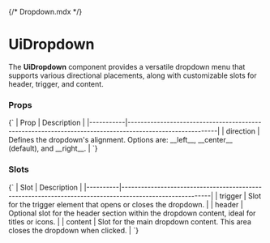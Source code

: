{/* Dropdown.mdx */}


<Meta of={DropdownStories} name="Docs" />

# UiDropdown

The **UiDropdown** component provides a versatile dropdown menu that supports various directional placements, along with customizable slots for header, trigger, and content.

<Canvas of={DropdownStories.DefaultDropdown} />

### Props

<Markdown>
  {`
| Prop      | Description                                                                                             |
|-----------|---------------------------------------------------------------------------------------------------------|
| direction | Defines the dropdown's alignment. Options are: __left__, __center__ (default), and __right__.           |
`}
</Markdown>

<Canvas of={DropdownStories.DropdownExampleProps} />

### Slots

<Markdown>
  {`
| Slot     | Description                                                                                             |
|----------|---------------------------------------------------------------------------------------------------------|
| trigger  | Slot for the trigger element that opens or closes the dropdown.                                         |
| header   | Optional slot for the header section within the dropdown content, ideal for titles or icons.            |
| content  | Slot for the main dropdown content. This area closes the dropdown when clicked.                         |
`}
</Markdown>

<Canvas of={DropdownStories.SlottedDropdown} />
